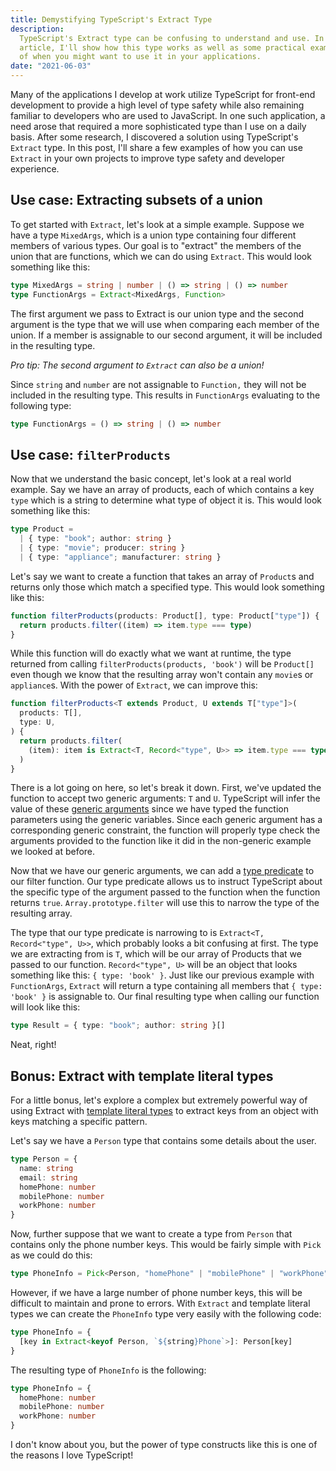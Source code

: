 ```yaml
---
title: Demystifying TypeScript's Extract Type
description:
  TypeScript's Extract type can be confusing to understand and use. In this
  article, I'll show how this type works as well as some practical examples
  of when you might want to use it in your applications.
date: "2021-06-03"
---
```


Many of the applications I develop at work utilize TypeScript for front-end
development to provide a high level of type safety while also remaining
familiar to developers who are used to JavaScript. In one such application,
a need arose that required a more sophisticated type than I use on a daily
basis. After some research, I discovered a solution using TypeScript's
`Extract` type. In this post, I'll share a few examples of how you can use
`Extract` in your own projects to improve type safety and developer
experience.

## Use case: Extracting subsets of a union

To get started with `Extract`, let's look at a simple example. Suppose we
have a type `MixedArgs`, which is a union type containing four different
members of various types. Our goal is to "extract" the members of the union
that are functions, which we can do using `Extract`. This would look
something like this:

```typescript
type MixedArgs = string | number | () => string | () => number
type FunctionArgs = Extract<MixedArgs, Function>
```

The first argument we pass to Extract is our union type and the second
argument is the type that we will use when comparing each member of the
union. If a member is assignable to our second argument, it will be
included in the resulting type.

_Pro tip: The second argument to `Extract` can also be a union!_

Since `string` and `number` are not assignable to `Function,` they will not
be included in the resulting type. This results in `FunctionArgs`
evaluating to the following type:

```typescript
type FunctionArgs = () => string | () => number
```

## Use case: `filterProducts`

Now that we understand the basic concept, let's look at a real world
example. Say we have an array of products, each of which contains a key
`type` which is a string to determine what type of object it is. This would
look something like this:

```typescript
type Product =
  | { type: "book"; author: string }
  | { type: "movie"; producer: string }
  | { type: "appliance"; manufacturer: string }
```

Let's say we want to create a function that takes an array of `Product`s
and returns only those which match a specified type. This would look
something like this:

```typescript
function filterProducts(products: Product[], type: Product["type"]) {
  return products.filter((item) => item.type === type)
}
```

While this function will do exactly what we want at runtime, the type
returned from calling `filterProducts(products, 'book')` will be
`Product[]` even though we know that the resulting array won't contain any
`movie`s or `appliance`s. With the power of `Extract`, we can improve this:

```typescript
function filterProducts<T extends Product, U extends T["type"]>(
  products: T[],
  type: U,
) {
  return products.filter(
    (item): item is Extract<T, Record<"type", U>> => item.type === type,
  )
}
```

There is a lot going on here, so let's break it down. First, we've updated
the function to accept two generic arguments: `T` and `U`. TypeScript will
infer the value of these
[generic arguments](https://www.typescriptlang.org/docs/handbook/2/generics.html#generic-constraints)
since we have typed the function parameters using the generic variables.
Since each generic argument has a corresponding generic constraint, the
function will properly type check the arguments provided to the function
like it did in the non-generic example we looked at before.

Now that we have our generic arguments, we can add a
[type predicate](https://www.typescriptlang.org/docs/handbook/2/narrowing.html#using-type-predicates)
to our filter function. Our type predicate allows us to instruct TypeScript
about the specific type of the argument passed to the function when the
function returns `true`. `Array.prototype.filter` will use this to narrow
the type of the resulting array.

The type that our type predicate is narrowing to is
`Extract<T, Record<"type", U>>`, which probably looks a bit confusing at
first. The type we are extracting from is `T`, which will be our array of
Products that we passed to our function. `Record<"type", U>` will be an
object that looks something like this: `{ type: 'book' }`. Just like our
previous example with `FunctionArgs`, `Extract` will return a type
containing all members that `{ type: 'book' }` is assignable to. Our final
resulting type when calling our function will look like this:

```typescript
type Result = { type: "book"; author: string }[]
```

Neat, right!

## Bonus: Extract with template literal types

For a little bonus, let's explore a complex but extremely powerful way of
using Extract with
[template literal types](https://www.typescriptlang.org/docs/handbook/2/template-literal-types.html)
to extract keys from an object with keys matching a specific pattern.

Let's say we have a `Person` type that contains some details about the
user.

```typescript
type Person = {
  name: string
  email: string
  homePhone: number
  mobilePhone: number
  workPhone: number
}
```

Now, further suppose that we want to create a type from `Person` that
contains only the phone number keys. This would be fairly simple with
`Pick` as we could do this:

```typescript
type PhoneInfo = Pick<Person, "homePhone" | "mobilePhone" | "workPhone">
```

However, if we have a large number of phone number keys, this will be
difficult to maintain and prone to errors. With `Extract` and template
literal types we can create the `PhoneInfo` type very easily with the
following code:

```typescript
type PhoneInfo = {
  [key in Extract<keyof Person, `${string}Phone`>]: Person[key]
}
```

The resulting type of `PhoneInfo` is the following:

```typescript
type PhoneInfo = {
  homePhone: number
  mobilePhone: number
  workPhone: number
}
```

I don't know about you, but the power of type constructs like this is one
of the reasons I love TypeScript!
